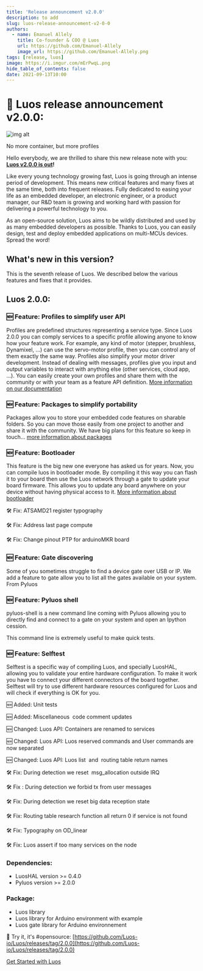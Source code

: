 ```yaml
---
title: 'Release announcement v2.0.0'
description: to add
slug: luos-release-announcement-v2-0-0
authors:
  - name: Emanuel Allely
    title: Co-founder & COO @ Luos
    url: https://github.com/Emanuel-Allely
    image_url: https://github.com/Emanuel-Allely.png
tags: [release, luos]
image: https://i.imgur.com/mErPwqL.png
hide_table_of_contents: false
date: 2021-09-13T10:00
---
```

# 📢 Luos release announcement v2.0.0:

![img alt](/img/blog/21.png)

No more container, but more profiles

<!--truncate-->

Hello everybody, we are thrilled to share this new release note with you: [**Luos v2.0.0 is out**](https://github.com/Luos-io/Luos/releases/tag/2.0.0)**!**

Like every young technology growing fast, Luos is going through an intense period of development. This means new critical features and many fixes at the same time, both into frequent releases. Fully dedicated to easing your life as an embedded developer, an electronic engineer, or a product manager, our R&D team is growing and working hard with passion for delivering a powerful technology to you.

As an open-source solution, Luos aims to be wildly distributed and used by as many embedded developers as possible. Thanks to Luos, you can easily design, test and deploy embedded applications on multi-MCUs devices. Spread the word!

<h2> What's new in this version? </h2>

This is the seventh release of Luos. We described below the various features and fixes that it provides.

<h2> Luos 2.0.0: </h2>

<h3> 🆕 Feature: Profiles to simplify user API </h3>

Profiles are predefined structures representing a service type. Since Luos 2.0.0 you can comply services to a specific profile allowing anyone to know how your feature work. For example, any kind of motor (stepper, brushless, Dynamixel, ...) can use the servo-motor profile, then you can control any of them exactly the same way. Profiles also simplify your motor driver development. Instead of dealing with messages, profiles give you input and output variables to interact with anything else (other services, cloud app, ...). You can easily create your own profiles and share them with the community or with your team as a feature API definition. [More information on our documentation](https://docs.luos.io/docs/luos-technology/services/profile)

<h3> 🆕 Feature: Packages to simplify portability </h3>

Packages allow you to store your embedded code features on sharable folders. So you can move those easily from one project to another and share it with the community. We have big plans for this feature so keep in touch... [more information about packages](https://docs.luos.io/docs/luos-technology/package)

<h3> 🆕 Feature: Bootloader </h3>

This feature is the big new one everyone has asked us for years. Now, you can compile luos in bootloader mode. By compiling it this way you can flash it to your board then use the Luos network through a gate to update your board firmware. This allows you to update any board anywhere on your device without having physical access to it. [More information about bootloader](https://docs.luos.io/docs/tools/boot)

🛠️ Fix: ATSAMD21 register typography

🛠️ Fix: Address last page compute

🛠️ Fix: Change pinout PTP for arduinoMKR board

<h3> 🆕 Feature: Gate discovering </h3>

Some of you sometimes struggle to find a device gate over USB or IP. We add a feature to gate allow you to list all the gates available on your system. From Pyluos

<h3> 🆕 Feature: Pyluos shell </h3>

pyluos-shell is a new command line coming with Pyluos allowing you to directly find and connect to a gate on your system and open an Ipython cession.

This command line is extremely useful to make quick tests.

<h3> 🆕 Feature: Selftest </h3>

Selftest is a specific way of compiling Luos, and specially LuosHAL, allowing you to validate your entire hardware configuration. To make it work you have to connect your different connectors of the board together. Selftest will try to use different hardware resources configured for Luos and will check if everything is OK for you.

🆕 Added: Unit tests

🆕 Added: Miscellaneous  code comment updates

🆕 Changed: Luos API: Containers are renamed to services

🆕 Changed: Luos API: Luos reserved commands and User commands are now separated

🆕 Changed: Luos API: Luos list  and  routing table return names

🛠️ Fix: During detection we reset  msg\_allocation outside IRQ

🛠️ Fix : During detection we forbid tx from user messages

🛠️ Fix: During detection we reset big data reception state

🛠️ Fix: Routing table research function all return 0 if service is not found

🛠️ Fix: Typography on OD\_linear

🛠️ Fix: Luos assert if too many services on the node

<h3> Dependencies: </h3>

*   LuosHAL version >= 0.4.0
*   Pyluos version >= 2.0.0

<h3> Package: </h3>

*   Luos library
*   Luos library for Arduino environment with example
*   Luos gate library for Arduino environnement

🎉 Try it, it's #opensource: [https://github.com/Luos-io/Luos/releases/tag/2.0.0](https://github.com/Luos-io/Luos/releases/tag/2.0.0)

[Get Started with Luos](https://docs.luos.io/get-started/get-started)